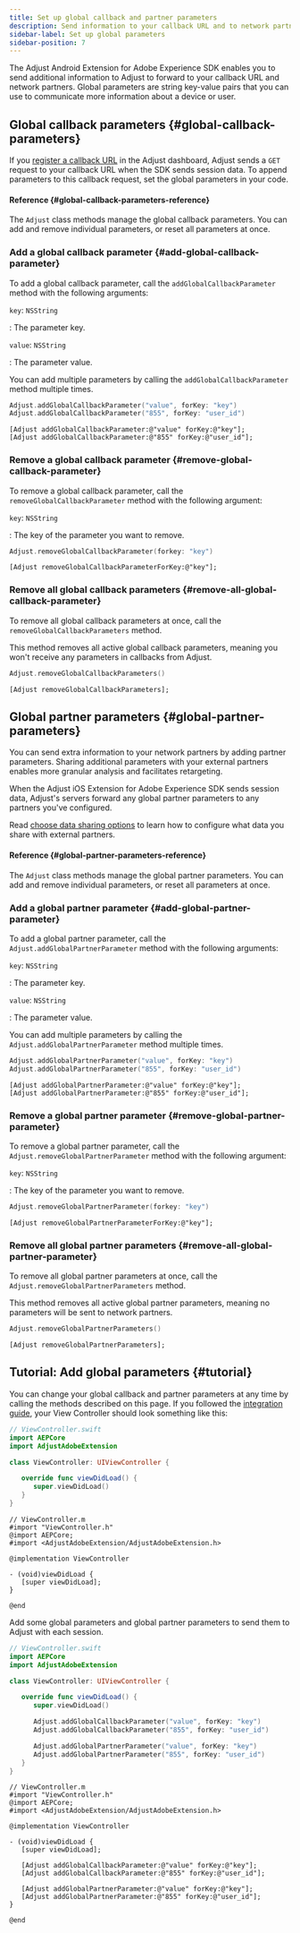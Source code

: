 ```yaml
---
title: Set up global callback and partner parameters
description: Send information to your callback URL and to network partners with each session.
sidebar-label: Set up global parameters
sidebar-position: 7
---
```


The Adjust Android Extension for Adobe Experience SDK enables you to send additional information to Adjust to forward to your callback URL and network partners. Global parameters are string key-value pairs that you can use to communicate more information about a device or user.

## Global callback parameters {#global-callback-parameters}

If you [register a callback URL](https://help.adjust.com/en/article/recommended-placeholders-callbacks) in the Adjust dashboard, Adjust sends a `GET` request to your callback URL when the SDK sends session data. To append parameters to this callback request, set the global parameters in your code.

#### Reference {#global-callback-parameters-reference}

The `Adjust` class methods manage the global callback parameters. You can add and remove individual parameters, or reset all parameters at once.

### Add a global callback parameter {#add-global-callback-parameter}

To add a global callback parameter, call the `addGlobalCallbackParameter` method with the following arguments:

<DefList>

`key`: `NSString`

: The parameter key.

`value`: `NSString`

: The parameter value.

</DefList>

You can add multiple parameters by calling the `addGlobalCallbackParameter` method multiple times.

<Tabs>
<Tab title="Swift" sync="swift">

```swift
Adjust.addGlobalCallbackParameter("value", forKey: "key")
Adjust.addGlobalCallbackParameter("855", forKey: "user_id")
```

</Tab>
<Tab title="Objective-C" sync="objc">

```objc
[Adjust addGlobalCallbackParameter:@"value" forKey:@"key"];
[Adjust addGlobalCallbackParameter:@"855" forKey:@"user_id"];
```

</Tab>
</Tabs>

### Remove a global callback parameter {#remove-global-callback-parameter}

To remove a global callback parameter, call the `removeGlobalCallbackParameter` method with the following argument:

<DefList>

`key`: `NSString`

: The key of the parameter you want to remove.

</DefList>

<Tabs>
<Tab title="Swift" sync="swift">

```swift
Adjust.removeGlobalCallbackParameter(forkey: "key")
```

</Tab>
<Tab title="Objective-C" sync="objc">

```objc
[Adjust removeGlobalCallbackParameterForKey:@"key"];
```

</Tab>
</Tabs>

### Remove all global callback parameters {#remove-all-global-callback-parameter}

To remove all global callback parameters at once, call the `removeGlobalCallbackParameters` method.

This method removes all active global callback parameters, meaning you won't receive any parameters in callbacks from Adjust.

<Tabs>
<Tab title="Swift" sync="swift">

```swift
Adjust.removeGlobalCallbackParameters()
```

</Tab>
<Tab title="Objective-C" sync="objc">

```objc
[Adjust removeGlobalCallbackParameters];
```

</Tab>
</Tabs>

## Global partner parameters {#global-partner-parameters}

You can send extra information to your network partners by adding partner parameters. Sharing additional parameters with your external partners enables more granular analysis and facilitates retargeting.

When the Adjust iOS Extension for Adobe Experience SDK sends session data, Adjust's servers forward any global partner parameters to any partners you've configured.

Read [choose data sharing options](https://help.adjust.com/en/article/data-sharing-ad-network) to learn how to configure what data you share with external partners.

#### Reference {#global-partner-parameters-reference}

The `Adjust` class methods manage the global partner parameters. You can add and remove individual parameters, or reset all parameters at once.

### Add a global partner parameter {#add-global-partner-parameter}

To add a global partner parameter, call the `Adjust.addGlobalPartnerParameter` method with the following arguments:

<DefList>

`key`: `NSString`

: The parameter key.

`value`: `NSString`

: The parameter value.

</DefList>

You can add multiple parameters by calling the `Adjust.addGlobalPartnerParameter` method multiple times.

<Tabs>
<Tab title="Swift" sync="swift">

```swift
Adjust.addGlobalPartnerParameter("value", forKey: "key")
Adjust.addGlobalPartnerParameter("855", forKey: "user_id")
```

</Tab>
<Tab title="Objective-C" sync="objc">

```objc
[Adjust addGlobalPartnerParameter:@"value" forKey:@"key"];
[Adjust addGlobalPartnerParameter:@"855" forKey:@"user_id"];
```

</Tab>
</Tabs>

### Remove a global partner parameter {#remove-global-partner-parameter}

To remove a global partner parameter, call the `Adjust.removeGlobalPartnerParameter` method with the following argument:

<DefList>

`key`: `NSString`

: The key of the parameter you want to remove.

</DefList>

<Tabs>
<Tab title="Swift" sync="swift">

```swift
Adjust.removeGlobalPartnerParameter(forkey: "key")
```

</Tab>
<Tab title="Objective-C" sync="objc">

```objc
[Adjust removeGlobalPartnerParameterForKey:@"key"];
```

</Tab>
</Tabs>

### Remove all global partner parameters {#remove-all-global-partner-parameter}

To remove all global partner parameters at once, call the `Adjust.removeGlobalPartnerParameters` method.

This method removes all active global partner parameters, meaning no parameters will be sent to network partners.

<Tabs>
<Tab title="Swift" sync="swift">

```swift
Adjust.removeGlobalPartnerParameters()
```

</Tab>
<Tab title="Objective-C" sync="objc">

```objc
[Adjust removeGlobalPartnerParameters];
```

</Tab>
</Tabs>

## Tutorial: Add global parameters {#tutorial}

You can change your global callback and partner parameters at any time by calling the methods described on this page. If you followed the [integration guide](/en/sdk/adobe-extension/ios/integration), your View Controller should look something like this:

<Tabs>
<Tab title="Swift" sync="swift">

```swift
// ViewController.swift
import AEPCore
import AdjustAdobeExtension

class ViewController: UIViewController {

   override func viewDidLoad() {
      super.viewDidLoad()
   }
}
```

</Tab>
<Tab title="Objective-C" sync="objc">

```objc
// ViewController.m
#import "ViewController.h"
@import AEPCore;
#import <AdjustAdobeExtension/AdjustAdobeExtension.h>

@implementation ViewController

- (void)viewDidLoad {
   [super viewDidLoad];
}

@end
```

</Tab>
</Tabs>

Add some global parameters and global partner parameters to send them to Adjust with each session.

<Tabs>
<Tab title="Swift" sync="swift">

```swift
// ViewController.swift
import AEPCore
import AdjustAdobeExtension

class ViewController: UIViewController {

   override func viewDidLoad() {
      super.viewDidLoad()

      Adjust.addGlobalCallbackParameter("value", forKey: "key")
      Adjust.addGlobalCallbackParameter("855", forKey: "user_id")

      Adjust.addGlobalPartnerParameter("value", forKey: "key")
      Adjust.addGlobalPartnerParameter("855", forKey: "user_id")
   }
}
```

</Tab>
<Tab title="Objective-C" sync="objc">

```objc
// ViewController.m
#import "ViewController.h"
@import AEPCore;
#import <AdjustAdobeExtension/AdjustAdobeExtension.h>

@implementation ViewController

- (void)viewDidLoad {
   [super viewDidLoad];

   [Adjust addGlobalCallbackParameter:@"value" forKey:@"key"];
   [Adjust addGlobalCallbackParameter:@"855" forKey:@"user_id"];

   [Adjust addGlobalPartnerParameter:@"value" forKey:@"key"];
   [Adjust addGlobalPartnerParameter:@"855" forKey:@"user_id"];
}

@end
```

</Tab>
</Tabs>

